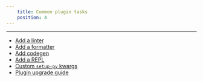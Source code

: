 ```yaml
---
    title: Common plugin tasks
    position: 4
---
```




---

- [Add a linter](./add-a-linter.mdx)
- [Add a formatter](./add-a-formatter.mdx) 
- [Add codegen](./add-codegen.mdx) 
- [Add a REPL](./add-a-repl.mdx) 
- [Custom `setup-py` kwargs](./custom-`python-artifact()`-kwargs.mdx)
- [Plugin upgrade guide](./plugin-upgrade-guide.mdx)